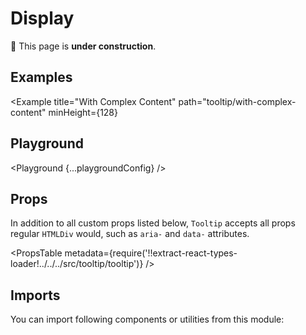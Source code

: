 



# Display

🚧 This page is **under construction**.

## Examples

<Example title="Basic Usage" path="tooltip/basic-usage">
  <BasicUsage />
</Example>

<Example
  title="With Complex Content"
  path="tooltip/with-complex-content"
  minHeight={128}
>
  <WithComplexContent />
</Example>

<Example title="Within Inline Text" path="tooltip/within-inline-text">
  <WithinInlineText />
</Example>

<Example title="Inverted" path="tooltip/inverted" darkPreview>
  <Inverted />
</Example>

## Playground

<Playground {...playgroundConfig} />

## Props

In addition to all custom props listed below, `Tooltip` accepts all props regular `HTMLDiv` would, such as `aria-` and `data-` attributes.

<PropsTable
  metadata={require('!!extract-react-types-loader!../../../src/tooltip/tooltip')}
/>

## Imports

You can import following components or utilities from this module:

<Imports module={TooltipExports} path="@datacamp/waffles/tooltip" />
